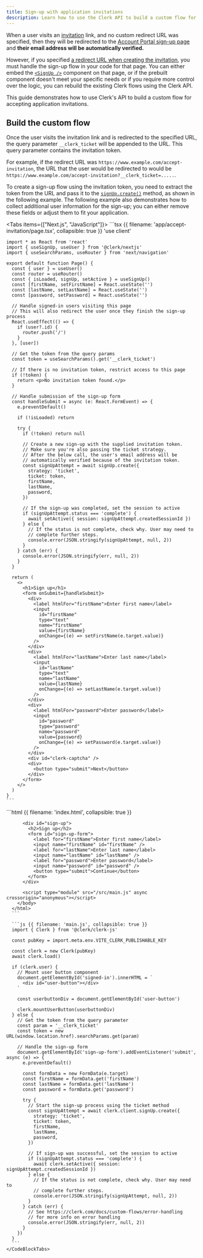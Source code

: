 ```yaml
---
title: Sign-up with application invitations
description: Learn how to use the Clerk API to build a custom flow for handling application invitations.
---
```


<Include src="_partials/custom-flows-callout" />

When a user visits an [invitation](/docs/users/invitations) link, and no custom redirect URL was specified, then they will be redirected to the [Account Portal sign-up page](/docs/account-portal/overview#sign-up) and **their email address will be automatically verified.**

However, if you specified [a redirect URL when creating the invitation](/docs/users/invitations#redirect-url), you must handle the sign-up flow in your code for that page. You can either embed the [`<SignUp />`](/docs/components/authentication/sign-up) component on that page, or if the prebuilt component doesn't meet your specific needs or if you require more control over the logic, you can rebuild the existing Clerk flows using the Clerk API.

This guide demonstrates how to use Clerk's API to build a custom flow for accepting application invitations.

## Build the custom flow

Once the user visits the invitation link and is redirected to the specified URL, the query parameter `__clerk_ticket` will be appended to the URL. This query parameter contains the invitation token.

For example, if the redirect URL was `https://www.example.com/accept-invitation`, the URL that the user would be redirected to would be `https://www.example.com/accept-invitation?__clerk_ticket=.....`.

To create a sign-up flow using the invitation token, you need to extract the token from the URL and pass it to the [`signUp.create()`](/docs/references/javascript/sign-up#create) method, as shown in the following example. The following example also demonstrates how to collect additional user information for the sign-up; you can either remove these fields or adjust them to fit your application.

<Tabs items={["Next.js", "JavaScript"]}>
  <Tab>
    ```tsx {{ filename: 'app/accept-invitation/page.tsx', collapsible: true }}
    'use client'

    import * as React from 'react'
    import { useSignUp, useUser } from '@clerk/nextjs'
    import { useSearchParams, useRouter } from 'next/navigation'

    export default function Page() {
      const { user } = useUser()
      const router = useRouter()
      const { isLoaded, signUp, setActive } = useSignUp()
      const [firstName, setFirstName] = React.useState('')
      const [lastName, setLastName] = React.useState('')
      const [password, setPassword] = React.useState('')

      // Handle signed-in users visiting this page
      // This will also redirect the user once they finish the sign-up process
      React.useEffect(() => {
        if (user?.id) {
          router.push('/')
        }
      }, [user])

      // Get the token from the query params
      const token = useSearchParams().get('__clerk_ticket')

      // If there is no invitation token, restrict access to this page
      if (!token) {
        return <p>No invitation token found.</p>
      }

      // Handle submission of the sign-up form
      const handleSubmit = async (e: React.FormEvent) => {
        e.preventDefault()

        if (!isLoaded) return

        try {
          if (!token) return null

          // Create a new sign-up with the supplied invitation token.
          // Make sure you're also passing the ticket strategy.
          // After the below call, the user's email address will be
          // automatically verified because of the invitation token.
          const signUpAttempt = await signUp.create({
            strategy: 'ticket',
            ticket: token,
            firstName,
            lastName,
            password,
          })

          // If the sign-up was completed, set the session to active
          if (signUpAttempt.status === 'complete') {
            await setActive({ session: signUpAttempt.createdSessionId })
          } else {
            // If the status is not complete, check why. User may need to
            // complete further steps.
            console.error(JSON.stringify(signUpAttempt, null, 2))
          }
        } catch (err) {
          console.error(JSON.stringify(err, null, 2))
        }
      }

      return (
        <>
          <h1>Sign up</h1>
          <form onSubmit={handleSubmit}>
            <div>
              <label htmlFor="firstName">Enter first name</label>
              <input
                id="firstName"
                type="text"
                name="firstName"
                value={firstName}
                onChange={(e) => setFirstName(e.target.value)}
              />
            </div>
            <div>
              <label htmlFor="lastName">Enter last name</label>
              <input
                id="lastName"
                type="text"
                name="lastName"
                value={lastName}
                onChange={(e) => setLastName(e.target.value)}
              />
            </div>
            <div>
              <label htmlFor="password">Enter password</label>
              <input
                id="password"
                type="password"
                name="password"
                value={password}
                onChange={(e) => setPassword(e.target.value)}
              />
            </div>
            <div id="clerk-captcha" />
            <div>
              <button type="submit">Next</button>
            </div>
          </form>
        </>
      )
    }
    ```
  </Tab>

  <Tab>
    <CodeBlockTabs options={["index.html", "main.js"]}>
      ```html {{ filename: 'index.html', collapsible: true }}
      <!doctype html>
      <html lang="en">
        <head>
          <meta charset="UTF-8" />
          <meta name="viewport" content="width=device-width, initial-scale=1.0" />
          <title>Clerk + JavaScript App</title>
        </head>
        <body>
          <div id="signed-in"></div>

          <div id="sign-up">
            <h2>Sign up</h2>
            <form id="sign-up-form">
              <label for="firstName">Enter first name</label>
              <input name="firstName" id="firstName" />
              <label for="lastName">Enter last name</label>
              <input name="lastName" id="lastName" />
              <label for="password">Enter password</label>
              <input name="password" id="password" />
              <button type="submit">Continue</button>
            </form>
          </div>

          <script type="module" src="/src/main.js" async crossorigin="anonymous"></script>
        </body>
      </html>
      ```

      ```js {{ filename: 'main.js', collapsible: true }}
      import { Clerk } from '@clerk/clerk-js'

      const pubKey = import.meta.env.VITE_CLERK_PUBLISHABLE_KEY

      const clerk = new Clerk(pubKey)
      await clerk.load()

      if (clerk.user) {
        // Mount user button component
        document.getElementById('signed-in').innerHTML = `
          <div id="user-button"></div>
        `

        const userbuttonDiv = document.getElementById('user-button')

        clerk.mountUserButton(userbuttonDiv)
      } else {
        // Get the token from the query parameter
        const param = '__clerk_ticket'
        const token = new URL(window.location.href).searchParams.get(param)

        // Handle the sign-up form
        document.getElementById('sign-up-form').addEventListener('submit', async (e) => {
          e.preventDefault()

          const formData = new FormData(e.target)
          const firstName = formData.get('firstName')
          const lastName = formData.get('lastName')
          const password = formData.get('password')

          try {
            // Start the sign-up process using the ticket method
            const signUpAttempt = await clerk.client.signUp.create({
              strategy: 'ticket',
              ticket: token,
              firstName,
              lastName,
              password,
            })

            // If sign-up was successful, set the session to active
            if (signUpAttempt.status === 'complete') {
              await clerk.setActive({ session: signUpAttempt.createdSessionId })
            } else {
              // If the status is not complete, check why. User may need to
              // complete further steps.
              console.error(JSON.stringify(signUpAttempt, null, 2))
            }
          } catch (err) {
            // See https://clerk.com/docs/custom-flows/error-handling
            // for more info on error handling
            console.error(JSON.stringify(err, null, 2))
          }
        })
      }
      ```
    </CodeBlockTabs>
  </Tab>
</Tabs>
